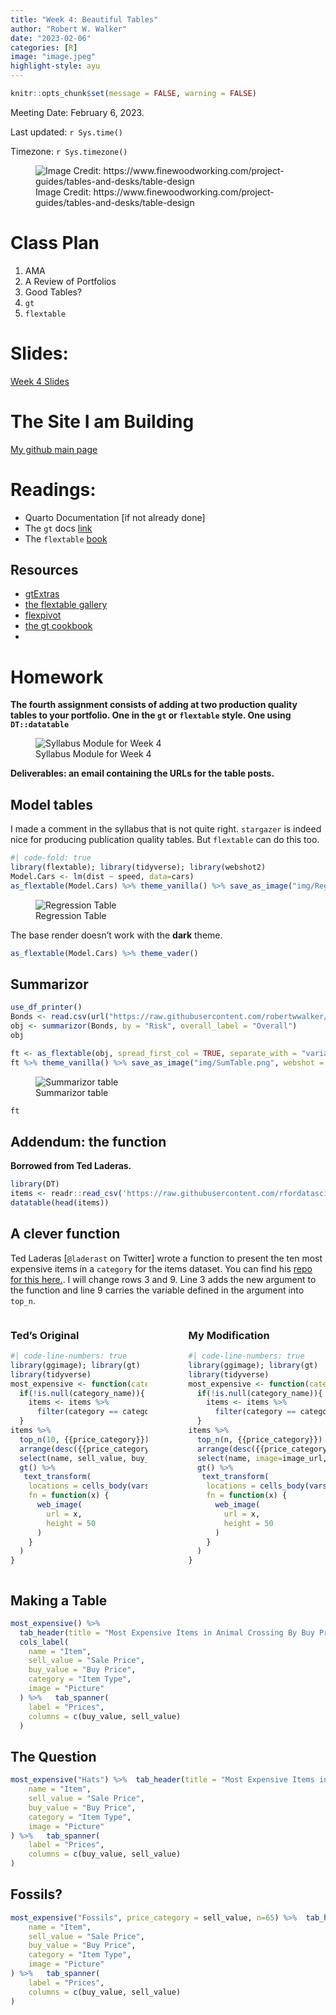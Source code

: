 ```yaml
---
title: "Week 4: Beautiful Tables"
author: "Robert W. Walker"
date: "2023-02-06"
categories: [R]
image: "image.jpeg"
highlight-style: ayu
---
```


```r
knitr::opts_chunk$set(message = FALSE, warning = FALSE)
```


Meeting Date: February 6, 2023.

Last updated: `r Sys.time()` 

Timezone: `r Sys.timezone()`

![Image Credit: https://www.finewoodworking.com/project-guides/tables-and-desks/table-design](./image.jpeg)

# Class Plan 

1. AMA
2. A Review of Portfolios
3. Good Tables?
4. `gt`
5. `flextable`

# Slides:
[Week 4 Slides](https://robertwwalker.github.io/CWD-Slides/week-4/index.html)

# The Site I am Building

[My github main page](https://robertwwalker.github.io)

# Readings:

- Quarto Documentation [if not already done]
- The `gt` docs [link](https://gt.rstudio.com/)
- The `flextable` [book](https://ardata-fr.github.io/flextable-book/)

## Resources

- [gtExtras](https://jthomasmock.github.io/gtExtras/)
- [the flextable gallery](https://ardata.fr/en/flextable-gallery/)
- [flexpivot](https://dreamrs.github.io/flexpivot/)
- [the gt cookbook](https://themockup.blog/static/resources/gt-cookbook.html)
- 

# Homework

**The fourth assignment consists of adding at two production quality tables to your portfolio.  One in the `gt` or `flextable` style.  One using `DT::datatable`**

![Syllabus Module for Week 4](img/Screen Shot 2023-01-30 at 2.15.58 PM.png)

**Deliverables: an email containing the URLs for the table posts.**

## Model tables

I made a comment in the syllabus that is not quite right.  `stargazer` is indeed nice for producing publication quality tables.  But `flextable` can do this too.

```r
#| code-fold: true
library(flextable); library(tidyverse); library(webshot2)
Model.Cars <- lm(dist ~ speed, data=cars)
as_flextable(Model.Cars) %>% theme_vanilla() %>% save_as_image("img/RegTable.png", webshot = "webshot2")
```
![Regression Table](img/RegTable.png)

The base render doesn't work with the **dark** theme.

```r
as_flextable(Model.Cars) %>% theme_vader()
```

## Summarizor

```r
use_df_printer()
Bonds <- read.csv(url("https://raw.githubusercontent.com/robertwwalker/DADMStuff/master/BondFunds.csv"), row.names = 1)
obj <- summarizor(Bonds, by = "Risk", overall_label = "Overall")
obj
```

```r
ft <- as_flextable(obj, spread_first_col = TRUE, separate_with = "variable") 
ft %>% theme_vanilla() %>% save_as_image("img/SumTable.png", webshot = "webshot2")
```


![Summarizor table](img/SumTable.png)

```r
ft
```

## Addendum: the function

**Borrowed from Ted Laderas.**

```r
library(DT)
items <- readr::read_csv('https://raw.githubusercontent.com/rfordatascience/tidytuesday/master/data/2020/2020-05-05/items.csv')
datatable(head(items))
```

## A clever function

Ted Laderas [`@laderast` on Twitter] wrote a function to present the ten most expensive items in a `category` for the items dataset.  You can find his [repo for this here.](https://github.com/laderast/tidy_tuesday/tree/master/2020-05-05_animal-crossing).  I will change rows 3 and 9.  Line 3 adds the new argument to the function and line 9 carries the variable defined in the argument into `top_n`.

:::: {.columns}
::: {.column width="47.5%"}
### Ted's Original

```r
#| code-line-numbers: true
library(ggimage); library(gt)
library(tidyverse)
most_expensive <- function(category_name=NULL, price_category=buy_value){
  if(!is.null(category_name)){
    items <- items %>%
      filter(category == category_name)
  }
items %>% 
  top_n(10, {{price_category}}) %>%
  arrange(desc({{price_category}})) %>%
  select(name, sell_value, buy_value, category, image=image_url) %>%
  gt() %>%
   text_transform(
    locations = cells_body(vars(image)),
    fn = function(x) {
      web_image(
        url = x,
        height = 50
      )
    }
  )
}
```
:::

::: {.column width="5%"}

:::
::: {.column width="47.5%"}
### My Modification

```r
#| code-line-numbers: true
library(ggimage); library(gt)
library(tidyverse)
most_expensive <- function(category_name=NULL, price_category=buy_value, n=10){
  if(!is.null(category_name)){
    items <- items %>%
      filter(category == category_name)
  }
items %>% 
  top_n(n, {{price_category}}) %>%
  arrange(desc({{price_category}})) %>%
  select(name, image=image_url, sell_value, buy_value, category) %>%
  gt() %>%
   text_transform(
    locations = cells_body(vars(image)),
    fn = function(x) {
      web_image(
        url = x,
        height = 50
      )
    }
  )
}
```
        
:::
::::


## Making a Table

```r
most_expensive() %>%  
  tab_header(title = "Most Expensive Items in Animal Crossing By Buy Price") %>%  
  cols_label(
    name = "Item",
    sell_value = "Sale Price",
    buy_value = "Buy Price",
    category = "Item Type",
    image = "Picture"
  ) %>%   tab_spanner(
    label = "Prices",
    columns = c(buy_value, sell_value)
  )
```

## The Question

```r
most_expensive("Hats") %>%  tab_header(title = "Most Expensive Items in Animal Crossing By Buy Price") %>%  cols_label(
    name = "Item",
    sell_value = "Sale Price",
    buy_value = "Buy Price",
    category = "Item Type",
    image = "Picture"
) %>%   tab_spanner(
    label = "Prices",
    columns = c(buy_value, sell_value)
)
```

## Fossils?

```r
most_expensive("Fossils", price_category = sell_value, n=65) %>%  tab_header(title = "Most Expensive Items in Animal Crossing By Buy Price") %>%  cols_label(
    name = "Item",
    sell_value = "Sale Price",
    buy_value = "Buy Price",
    category = "Item Type",
    image = "Picture"
) %>%   tab_spanner(
    label = "Prices",
    columns = c(buy_value, sell_value)
)
```

